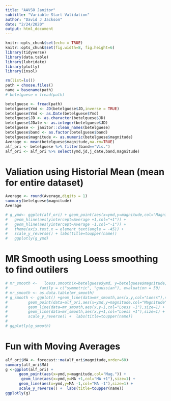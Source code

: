 ```yaml
---
title: "AAVSO Janitor"
subtitle: "Variable Start Validation"
author: "David J Jackson"
date: "2/24/2020"
output: html_document
---
```


```r
knitr::opts_chunk$set(echo = TRUE)
knitr::opts_chunk$set(fig.width=8, fig.height=6)
library(tidyverse)
library(data.table)
library(lubridate)
library(plotly)
library(insol)
```
```r
rm(list=ls())
path = choose.files()
name = basename(path)
# betelguese = fread(path)
```
```r
betelguese <- fread(path)
betelguese$Ymd <- JD(betelguese$JD,inverse = TRUE)
betelguese$Ymd <- as.Date(betelguese$Ymd)
betelguese$JD <- as.character(betelguese$JD)
betelguese$JDate <- as.integer(betelguese$JD)
betelguese <- janitor::clean_names(betelguese)
betelguese$band <- as.factor(betelguese$band)
betelguese$magnitude <- as.numeric(betelguese$magnitude)
Average <- mean(betelguese$magnitude,na.rm=TRUE)
alf_ori <- betelguese %>% filter(band=="Vis.")
alf_ori <- alf_ori %>% select(ymd,jd,j_date,band,magnitude) 
```

# Valiation using Historial Mean (mean for  entire dataset)

```r
Average <- round(Average,digits = 1)
summary(betelguese$magnitude)
Average
```
```r
# g_ymd<- ggplot(alf_ori) + geom_point(aes(x=ymd,y=magnitude,col="Magnitude"))+   geom_hline(aes(yintercept=Average,col="Historial Mean")) + 
#   geom_hline(aes(yintercept=Average +1,col="+1")) +
#   geom_hline(aes(yintercept=Average -1,col="-1")) +
#   theme(axis.text.x = element_text(angle = -45)) +
#   scale_y_reverse() + labs(title=toupper(name)) 
#   ggplotly(g_ymd)
```

# MR Smooth using Loess smoothing to find outilers

```r
# mr_smooth <-   loess.smooth(x=betelguese$ymd, y=betelguese$magnitude, span = 1/2, degree = 1,
#              family = c("symmetric", "gaussian"), evaluation = 50)
# mr_smooth <- as.data.table(mr_smooth)
# g_smooth <- ggplot() +geom_line(data=mr_smooth,aes(x,y,col="Loess"),size=1) + 
#         geom_point(data=alf_ori,aes(x=ymd,y=magnitude,col="Magnitude")) +
#         geom_line(data=mr_smooth,aes(x,y-1,col="Loess -1"),size=1) +
#         geom_line(data=mr_smooth,aes(x,y+1,col="Loess +1"),size=1) +
#         scale_y_reverse() +  labs(title=toupper(name)) 
# 
# ggplotly(g_smooth)
```

#   Fun with Moving Averages

```r
alf_ori$MA <- forecast::ma(alf_ori$magnitude,order=60)
summary(alf_ori$MA)
g <-ggplot(alf_ori) + 
      geom_point(aes(x=ymd,y=magnitude,col="Mag.")) +
       geom_line(aes(x=ymd,y=MA +1,col="MA +1"),size=1) +
      geom_line(aes(x=ymd,y=MA -1,col="MA -1"),size=1) +
      scale_y_reverse() +  labs(title=toupper(name))
ggplotly(g)
```


